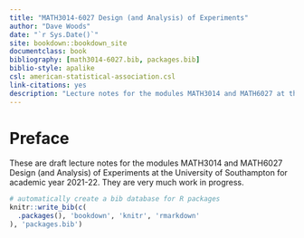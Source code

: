 ```yaml
--- 
title: "MATH3014-6027 Design (and Analysis) of Experiments"
author: "Dave Woods"
date: "`r Sys.Date()`"
site: bookdown::bookdown_site
documentclass: book
bibliography: [math3014-6027.bib, packages.bib]
biblio-style: apalike
csl: american-statistical-association.csl 
link-citations: yes
description: "Lecture notes for the modules MATH3014 and MATH6027 at the University of Southampton"
---
```


# Preface {-}

These are draft lecture notes for the modules MATH3014 and MATH6027 Design (and Analysis) of Experiments at the University of Southampton for academic year 2021-22. They are very much work in progress.

```r
# automatically create a bib database for R packages
knitr::write_bib(c(
  .packages(), 'bookdown', 'knitr', 'rmarkdown'
), 'packages.bib')
```
